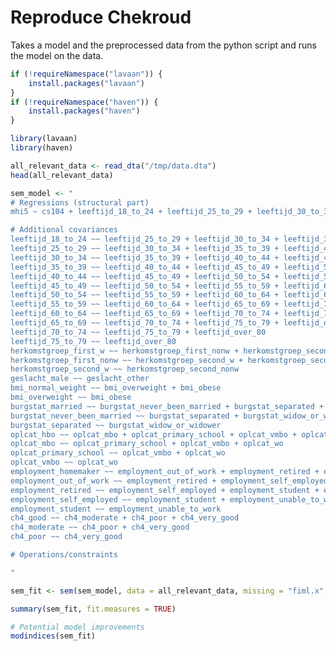 # Reproduce Chekroud

Takes a model and the preprocessed data from the python script and runs the model on the data.

```r
if (!requireNamespace("lavaan")) {
    install.packages("lavaan")
}
if (!requireNamespace("haven")) {
    install.packages("haven")
}

library(lavaan)
library(haven)
```

```r
all_relevant_data <- read_dta("/tmp/data.dta")
head(all_relevant_data)
```

```r
sem_model <- "
# Regressions (structural part)
mhi5 ~ cs104 + leeftijd_18_to_24 + leeftijd_25_to_29 + leeftijd_30_to_34 + leeftijd_35_to_39 + leeftijd_40_to_44 + leeftijd_45_to_49 + leeftijd_50_to_54 + leeftijd_55_to_59 + leeftijd_60_to_64 + leeftijd_65_to_69 + leeftijd_70_to_74 + leeftijd_75_to_79 + leeftijd_over_80 + herkomstgroep_first_w + herkomstgroep_first_nonw + herkomstgroep_second_w + herkomstgroep_second_nonw + geslacht_male + geslacht_other + bmi_normal_weight + bmi_overweight + bmi_obese + burgstat_married + burgstat_never_been_married + burgstat_separated + burgstat_widow_or_widower + nettohh_f_over_15k + oplcat_hbo + oplcat_mbo + oplcat_primary_school + oplcat_vmbo + oplcat_wo + employment_homemaker + employment_out_of_work + employment_retired + employment_self_employed + employment_student + employment_unable_to_work + ch4_good + ch4_moderate + ch4_poor + ch4_very_good + prev_depr

# Additional covariances
leeftijd_18_to_24 ~~ leeftijd_25_to_29 + leeftijd_30_to_34 + leeftijd_35_to_39 + leeftijd_40_to_44 + leeftijd_45_to_49 + leeftijd_50_to_54 + leeftijd_55_to_59 + leeftijd_60_to_64 + leeftijd_65_to_69 + leeftijd_70_to_74 + leeftijd_75_to_79 + leeftijd_over_80
leeftijd_25_to_29 ~~ leeftijd_30_to_34 + leeftijd_35_to_39 + leeftijd_40_to_44 + leeftijd_45_to_49 + leeftijd_50_to_54 + leeftijd_55_to_59 + leeftijd_60_to_64 + leeftijd_65_to_69 + leeftijd_70_to_74 + leeftijd_75_to_79 + leeftijd_over_80
leeftijd_30_to_34 ~~ leeftijd_35_to_39 + leeftijd_40_to_44 + leeftijd_45_to_49 + leeftijd_50_to_54 + leeftijd_55_to_59 + leeftijd_60_to_64 + leeftijd_65_to_69 + leeftijd_70_to_74 + leeftijd_75_to_79 + leeftijd_over_80
leeftijd_35_to_39 ~~ leeftijd_40_to_44 + leeftijd_45_to_49 + leeftijd_50_to_54 + leeftijd_55_to_59 + leeftijd_60_to_64 + leeftijd_65_to_69 + leeftijd_70_to_74 + leeftijd_75_to_79 + leeftijd_over_80
leeftijd_40_to_44 ~~ leeftijd_45_to_49 + leeftijd_50_to_54 + leeftijd_55_to_59 + leeftijd_60_to_64 + leeftijd_65_to_69 + leeftijd_70_to_74 + leeftijd_75_to_79 + leeftijd_over_80
leeftijd_45_to_49 ~~ leeftijd_50_to_54 + leeftijd_55_to_59 + leeftijd_60_to_64 + leeftijd_65_to_69 + leeftijd_70_to_74 + leeftijd_75_to_79 + leeftijd_over_80
leeftijd_50_to_54 ~~ leeftijd_55_to_59 + leeftijd_60_to_64 + leeftijd_65_to_69 + leeftijd_70_to_74 + leeftijd_75_to_79 + leeftijd_over_80
leeftijd_55_to_59 ~~ leeftijd_60_to_64 + leeftijd_65_to_69 + leeftijd_70_to_74 + leeftijd_75_to_79 + leeftijd_over_80
leeftijd_60_to_64 ~~ leeftijd_65_to_69 + leeftijd_70_to_74 + leeftijd_75_to_79 + leeftijd_over_80
leeftijd_65_to_69 ~~ leeftijd_70_to_74 + leeftijd_75_to_79 + leeftijd_over_80
leeftijd_70_to_74 ~~ leeftijd_75_to_79 + leeftijd_over_80
leeftijd_75_to_79 ~~ leeftijd_over_80
herkomstgroep_first_w ~~ herkomstgroep_first_nonw + herkomstgroep_second_w + herkomstgroep_second_nonw
herkomstgroep_first_nonw ~~ herkomstgroep_second_w + herkomstgroep_second_nonw
herkomstgroep_second_w ~~ herkomstgroep_second_nonw
geslacht_male ~~ geslacht_other
bmi_normal_weight ~~ bmi_overweight + bmi_obese
bmi_overweight ~~ bmi_obese
burgstat_married ~~ burgstat_never_been_married + burgstat_separated + burgstat_widow_or_widower
burgstat_never_been_married ~~ burgstat_separated + burgstat_widow_or_widower
burgstat_separated ~~ burgstat_widow_or_widower
oplcat_hbo ~~ oplcat_mbo + oplcat_primary_school + oplcat_vmbo + oplcat_wo
oplcat_mbo ~~ oplcat_primary_school + oplcat_vmbo + oplcat_wo
oplcat_primary_school ~~ oplcat_vmbo + oplcat_wo
oplcat_vmbo ~~ oplcat_wo
employment_homemaker ~~ employment_out_of_work + employment_retired + employment_self_employed + employment_student + employment_unable_to_work
employment_out_of_work ~~ employment_retired + employment_self_employed + employment_student + employment_unable_to_work
employment_retired ~~ employment_self_employed + employment_student + employment_unable_to_work
employment_self_employed ~~ employment_student + employment_unable_to_work
employment_student ~~ employment_unable_to_work
ch4_good ~~ ch4_moderate + ch4_poor + ch4_very_good
ch4_moderate ~~ ch4_poor + ch4_very_good
ch4_poor ~~ ch4_very_good

# Operations/constraints

"
```

```r
sem_fit <- sem(sem_model, data = all_relevant_data, missing = "fiml.x", se = "sandwich")

summary(sem_fit, fit.measures = TRUE)
```

```r
# Potential model improvements
modindices(sem_fit)
```
